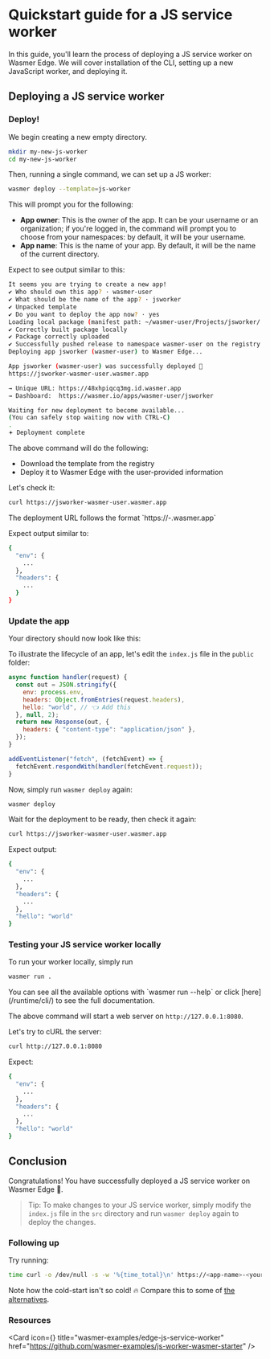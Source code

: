 
# Quickstart guide for a JS service worker

In this guide, you'll learn the process of deploying a JS service
worker on Wasmer Edge. We will cover installation of the CLI, setting up a new
JavaScript worker, and deploying it.

## Deploying a JS service worker

<Steps>

<Install />

<Login />

<CliVersionCallout />

### Deploy!
We begin creating a new empty directory.
```bash copy
mkdir my-new-js-worker
cd my-new-js-worker
```

Then, running a single command, we can set up a JS worker:

```bash copy
wasmer deploy --template=js-worker
```
This will prompt you for the following:

- **App owner**: This is the owner of the app.
It can be your username or an organization; if you're logged in, the command will prompt you to choose from your namespaces: by default, it will be your username.
- **App name**: This is the name of your app. By default, it will be the name of the current directory. 

Expect to see output similar to this:
```bash
It seems you are trying to create a new app!
✔ Who should own this app? · wasmer-user
✔ What should be the name of the app? · jsworker
✔ Unpacked template
✔ Do you want to deploy the app now? · yes
Loading local package (manifest path: ~/wasmer-user/Projects/jsworker/.)
✔ Correctly built package locally
✔ Package correctly uploaded
✔ Successfully pushed release to namespace wasmer-user on the registry
Deploying app jsworker (wasmer-user) to Wasmer Edge...

App jsworker (wasmer-user) was successfully deployed 🚀
https://jsworker-wasmer-user.wasmer.app

→ Unique URL: https://48xhpiqcq3mg.id.wasmer.app
→ Dashboard:  https://wasmer.io/apps/wasmer-user/jsworker

Waiting for new deployment to become available...
(You can safely stop waiting now with CTRL-C)
.
𖥔 Deployment complete
```

The above command will do the following:

- Download the template from the registry 
- Deploy it to Wasmer Edge with the user-provided information

Let's check it: 
```bash copy
curl https://jsworker-wasmer-user.wasmer.app
```

<Callout type="info" emoji="ℹ">
    The deployment URL follows the format `https://<app-name>-<app-owner>.wasmer.app`
</Callout>

Expect output similar to:
```bash
{
  "env": {
    ...
  },
  "headers": {
    ...
  }
}
```

### Update the app 
Your directory should now look like this:

<FileTree>
  <FileTree.Folder name="src" defaultOpen>
    <FileTree.File name="index.js" />
  </FileTree.Folder>
  <FileTree.File name="wasmer.toml" />
  <FileTree.File name="README.md" />
  <FileTree.File name="app.yaml" />
</FileTree>



To illustrate the lifecycle of an app, let's edit the `index.js` file 
in the `public` folder: 

```js copy filename="src/index.js"
async function handler(request) {
  const out = JSON.stringify({
    env: process.env,
    headers: Object.fromEntries(request.headers),
    hello: "world", // 👈 Add this
  }, null, 2);
  return new Response(out, {
    headers: { "content-type": "application/json" },
  });
}

addEventListener("fetch", (fetchEvent) => {
  fetchEvent.respondWith(handler(fetchEvent.request));
}
```

Now, simply run `wasmer deploy` again:
```bash copy
wasmer deploy
```

Wait for the deployment to be ready, then check it again:
```bash copy
curl https://jsworker-wasmer-user.wasmer.app
```

Expect output:
```bash
{
  "env": {
    ...
  },
  "headers": {
    ...
  },
  "hello": "world"
}
```

### Testing your JS service worker locally

To run your worker locally, simply run

```bash copy
wasmer run .
```

<Callout type="info" emoji="ℹ️">
  You can see all the available options with `wasmer run --help` or click [here](/runtime/cli/) to see the full documentation. 
</Callout>

The above command will start a web server on `http://127.0.0.1:8080`.

Let's try to cURL the server:

```bash copy
curl http://127.0.0.1:8080
```

Expect:
```bash
{
  "env": {
    ...
  },
  "headers": {
    ...
  },
  "hello": "world"
}
```

</Steps>

## Conclusion

Congratulations! You have successfully deployed a JS service worker on Wasmer Edge 🚀.

> Tip: To make changes to your JS service worker, simply modify the `index.js` file in the
> `src` directory and run `wasmer deploy` again to deploy the changes.

### Following up
Try running:
```bash copy
time curl -o /dev/null -s -w '%{time_total}\n' https://<app-name>-<your-user>.wasmer.app
```

Note how the cold-start isn't so cold! 🔥
Compare this to some of [the alternatives](/edge/vs/amazon-lambda).


### Resources

<Card
  icon={<GitHubLogo />}
  title="wasmer-examples/edge-js-service-worker"
  href="https://github.com/wasmer-examples/js-worker-wasmer-starter"
/>
